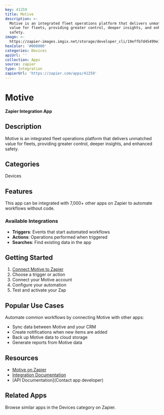 ```yaml
---
key: 41259
title: Motive
description: >-
  Motive is an integrated fleet operations platform that delivers unmatched
  value for fleets, providing greater control, deeper insights, and enhanced
  safety.
image: >-
  https://zapier-images.imgix.net/storage/developer_cli/19effb7d45499e1073ca51d240c13573.png?auto=format%2Ccompress&ixlib=python-3.0.0&q=50
hexColor: '#000000'
categories: Devices
apiUrl: ''
collection: Apps
source: zapier
type: Integration
zapierUrl: 'https://zapier.com/apps/41259'
---
```

# Motive

**Zapier Integration App**

## Description

Motive is an integrated fleet operations platform that delivers unmatched value for fleets, providing greater control, deeper insights, and enhanced safety.

## Categories

Devices

## Features

This app can be integrated with 7,000+ other apps on Zapier to automate workflows without code.

### Available Integrations

- **Triggers**: Events that start automated workflows
- **Actions**: Operations performed when triggered
- **Searches**: Find existing data in the app

## Getting Started

1. [Connect Motive to Zapier](https://zapier.com/apps/41259)
2. Choose a trigger or action
3. Connect your Motive account
4. Configure your automation
5. Test and activate your Zap

## Popular Use Cases

Automate common workflows by connecting Motive with other apps:

- Sync data between Motive and your CRM
- Create notifications when new items are added
- Back up Motive data to cloud storage
- Generate reports from Motive data

## Resources

- [Motive on Zapier](https://zapier.com/apps/41259)
- [Integration Documentation](https://zapier.com/apps/41259/integrations)
- [API Documentation](Contact app developer)

## Related Apps

Browse similar apps in the Devices category on Zapier.
